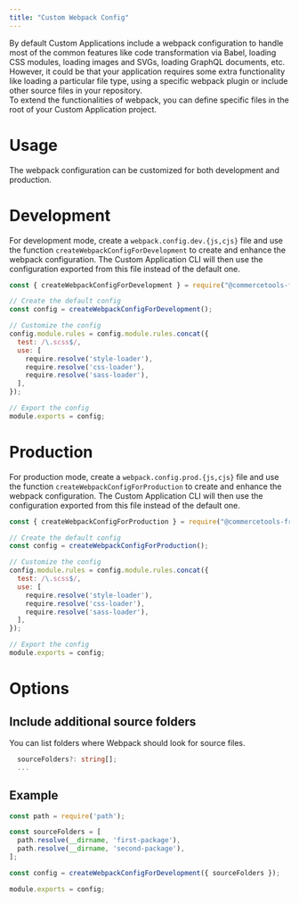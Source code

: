 ```yaml
---
title: "Custom Webpack Config"
---
```


By default Custom Applications include a webpack configuration to handle most of the common features like code transformation via Babel, loading CSS modules, loading images and SVGs, loading GraphQL documents, etc.
<br/>
However, it could be that your application requires some extra functionality like loading a particular file type, using a specific webpack plugin or include other source files in your repository.
<br/>
To extend the functionalities of webpack, you can define specific files in the root of your Custom Application project.

# Usage
The webpack configuration can be customized for both development and production.

# Development
For development mode, create a `webpack.config.dev.{js,cjs}` file and use the function `createWebpackConfigForDevelopment` to create and enhance the webpack configuration.
The Custom Application CLI will then use the configuration exported from this file instead of the default one.

```js title="webpack.config.dev.cjs"
const { createWebpackConfigForDevelopment } = require("@commercetools-frontend/mc-scripts/webpack");

// Create the default config
const config = createWebpackConfigForDevelopment();

// Customize the config
config.module.rules = config.module.rules.concat({
  test: /\.scss$/,
  use: [
    require.resolve('style-loader'),
    require.resolve('css-loader'),
    require.resolve('sass-loader'),
  ],
});

// Export the config
module.exports = config; 
```

# Production
For production mode, create a `webpack.config.prod.{js,cjs}` file and use the function `createWebpackConfigForProduction` to create and enhance the webpack configuration.
The Custom Application CLI will then use the configuration exported from this file instead of the default one.

```js title="webpack.config.prod.cjs"
const { createWebpackConfigForProduction } = require("@commercetools-frontend/mc-scripts/webpack");

// Create the default config
const config = createWebpackConfigForProduction();

// Customize the config
config.module.rules = config.module.rules.concat({
  test: /\.scss$/,
  use: [
    require.resolve('style-loader'),
    require.resolve('css-loader'),
    require.resolve('sass-loader'),
  ],
});

// Export the config
module.exports = config; 
```

# Options

## Include additional source folders
You can list folders where Webpack should look for source files.

```ts
  sourceFolders?: string[];
  ...
```

## Example
```js title="webpack.config.dev.cjs"
const path = require('path');

const sourceFolders = [
  path.resolve(__dirname, 'first-package'),
  path.resolve(__dirname, 'second-package'),
];

const config = createWebpackConfigForDevelopment({ sourceFolders });

module.exports = config; 
```

